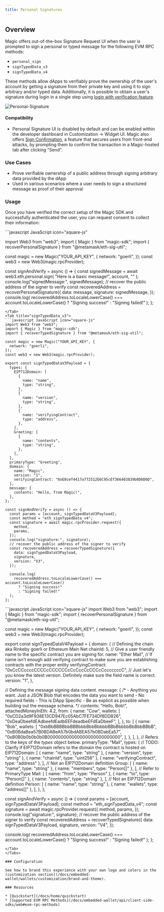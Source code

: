 ```yaml
---
title: Personal Signatures
---
```


## Overview

Magic offers out-of-the-box Signature Request UI when the user is prompted to sign a personal or typed message for the following EVM RPC methods:

- ⁠`personal_sign`
- `signTypedData_v3`
- `signTypedData_v4`

These methods allow dApps to verifiably prove the ownership of the user's account by getting a signature from their private key and using it to sign arbitrary and/or typed data. Additionally, it is possible to obtain a user's signature during login in a single step using [login with verification feature](docs/embedded-wallet/authentication/customization/login-ui#usage-0).

<Frame>
  <img src="/images/Personal-Signature.webp" alt="Personal-Signature" />
</Frame>

#### Compatibility

- Personal Signature UI is disabled by default and can be enabled within the developer dashboard in Customization -> Widget UI. Magic also offers [Sign Confirmation](/docs/embedded-wallet/wallets/security/sign-confirmation), a feature that secures users from front-end attacks, by prompting them to confirm the transaction in a Magic-hosted tab after clicking "Send".

### Use Cases

- Prove verifiable ownership of a public address through signing arbitrary data provided by the dApp
- Used in various scenarios where a user needs to sign a structured message as proof of their approval

### Usage

⁠Once you have verified the correct setup of the Magic SDK and successfully authenticated the user, you can request consent to collect their information:

<Tabs>
<Tab title="personal_sign">
```javascript JavaScript icon="square-js"

import Web3 from "web3";
import { Magic } from "magic-sdk";
import { recoverPersonalSignature } from "@metamask/eth-sig-util";

const magic = new Magic("YOUR_API_KEY", {
  network: "goerli",
});
const web3 = new Web3(magic.rpcProvider);

const signAndVerify = async () => {
  const signedMessage = await web3.eth.personal.sign(
    "Here is a basic message!",
    account,
    ""
  );
  console.log("signedMessage:", signedMessage);
  // recover the public address of the signer to verify
  const recoveredAddress = recoverPersonalSignature({
    data: message,
    signature: signedMessage,
  });
  console.log(
    recoveredAddress.toLocaleLowerCase() === account.toLocaleLowerCase()
      ? "Signing success!"
      : "Signing failed!"
  );
};
```
</Tab>
<Tab title="signTypedData_v3">
```javascript JavaScript icon="square-js"
import Web3 from "web3";
import { Magic } from "magic-sdk";
import { recoverTypedSignature } from "@metamask/eth-sig-util";

const magic = new Magic("YOUR_API_KEY", {
  network: "goerli",
});
const web3 = new Web3(magic.rpcProvider);

export const signTypedDataV3Payload = {
  types: {
    EIP712Domain: [
      {
        name: "name",
        type: "string",
      },
      {
        name: "version",
        type: "string",
      },
      {
        name: "verifyingContract",
        type: "address",
      },
    ],
    Greeting: [
      {
        name: "contents",
        type: "string",
      },
    ],
  },
  primaryType: "Greeting",
  domain: {
    name: "Magic",
    version: "1",
    verifyingContract: "0xE0cef4417a772512E6C95cEf366403839b0D6D6D",
  },
  message: {
    contents: "Hello, from Magic!",
  },
};

const signAndVerify = async () => {
  const params = [account, signTypedDataV3Payload];
  const method = "eth_signTypedData_v4";
  const signature = await magic.rpcProvider.request({
    method,
    params,
  });
  console.log("signature:", signature);
  // recover the public address of the signer to verify
  const recoveredAddress = recoverTypedSignature({
    data: signTypedDataV3Payload,
    signature,
    version: "V3",
  });

  console.log(
    recoveredAddress.toLocaleLowerCase() === account.toLocaleLowerCase()
      ? "Signing success!"
      : "Signing failed!"
  );
};
```
</Tab>
<Tab title="signTypedData_v4">
```javascript JavaScript icon="square-js"
import Web3 from "web3";
import { Magic } from "magic-sdk";
import { recoverPersonalSignature } from "@metamask/eth-sig-util";

const magic = new Magic("YOUR_API_KEY", {
  network: "goerli",
});
const web3 = new Web3(magic.rpcProvider);

export const signTypedDataV4Payload = {
  domain: {
    // Defining the chain aka Rinkeby goerli or Ethereum Main Net
    chainId: 5,
    // Give a user friendly name to the specific contract you are signing for.
    name: "Ether Mail",
    // If name isn't enough add verifying contract to make sure you are establishing contracts with the proper entity
    verifyingContract: "0xCcCCccccCCCCcCCCCCCcCcCccCcCCCcCcccccccC",
    // Just let's you know the latest version. Definitely make sure the field name is correct.
    version: "1",
  },

  // Defining the message signing data content.
  message: {
    /* - Anything you want. Just a JSON Blob that encodes the data you want to send - No required fields - This is DApp Specific - Be as explicit as possible when building out the message schema. */
    contents: "Hello, Bob!",
    attachedMoneyInEth: 4.2,
    from: {
      name: "Cow",
      wallets: [
        "0xCD2a3d9F938E13CD947Ec05AbC7FE734Df8DD826",
        "0xDeaDbeefdEAdbeefdEadbEEFdeadbeEFdEaDbeeF",
      ],
    },
    to: [
      {
        name: "Bob",
        wallets: [
          "0xbBbBBBBbbBBBbbbBbbBbbbbBBbBbbbbBbBbbBBbB",
          "0xB0BdaBea57B0BDABeA57b0bdABEA57b0BDabEa57",
          "0xB0B0b0b0b0b0B000000000000000000000000000",
        ],
      },
    ],
  },
  // Refers to the keys of the _types_ object below.
  primaryType: "Mail",
  types: {
    // TODO: Clarify if EIP712Domain refers to the domain the contract is hosted on
    EIP712Domain: [
      { name: "name", type: "string" },
      { name: "version", type: "string" },
      { name: "chainId", type: "uint256" },
      { name: "verifyingContract", type: "address" },
    ],
    // Not an EIP712Domain definition
    Group: [
      { name: "name", type: "string" },
      { name: "members", type: "Person[]" },
    ],
    // Refer to PrimaryType
    Mail: [
      { name: "from", type: "Person" },
      { name: "to", type: "Person[]" },
      { name: "contents", type: "string" },
    ],
    // Not an EIP712Domain definition
    Person: [
      { name: "name", type: "string" },
      { name: "wallets", type: "address[]" },
    ],
  },
};

const signAndVerify = async () => {
  const params = [account, signTypedDataV3Payload];
  const method = "eth_signTypedData_v4";
  const signature = await magic.rpcProvider.request({
    method,
    params,
  });
  console.log("signature:", signature);
  // recover the public address of the signer to verify
  const recoveredAddress = recoverTypedSignature({
    data: signTypedDataV3Payload,
    signature,
    version: "V4",
  });

  console.log(
    recoveredAddress.toLocaleLowerCase() === account.toLocaleLowerCase()
      ? "Signing success!"
      : "Signing failed!"
  );
};
```
</Tab>
</Tabs>

### Configuration

See how to brand this experience with your own logo and colors in the [customization section](/docs/embedded-wallet/wallets/customization/brand-and-theme). ⁠

### Resources

* [Quickstart](/docs/home/quickstart)
* [Supported EVM RPC Methods](/docs/embedded-wallet/api/client-side-sdks/web#evm-rpc-methods)

